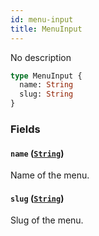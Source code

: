 ```yaml
---
id: menu-input
title: MenuInput
---
```


No description

```graphql
type MenuInput {
  name: String
  slug: String
}
```

### Fields

#### `name` ([`String`](/docs/developer/api-reference/scalars/string))

Name of the menu.

#### `slug` ([`String`](/docs/developer/api-reference/scalars/string))

Slug of the menu.
